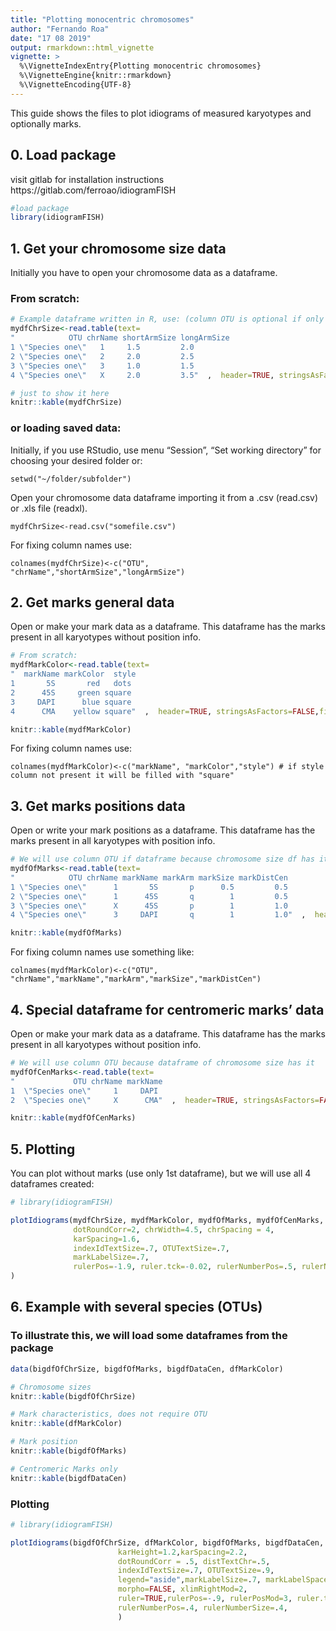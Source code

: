 ```yaml
---
title: "Plotting monocentric chromosomes"
author: "Fernando Roa"
date: "17 08 2019"
output: rmarkdown::html_vignette
vignette: >
  %\VignetteIndexEntry{Plotting monocentric chromosomes}
  %\VignetteEngine{knitr::rmarkdown}
  %\VignetteEncoding{UTF-8}
---
```


This guide shows the files to plot idiograms of measured karyotypes and optionally marks. 

## 0. Load package

visit gitlab for installation instructions https://gitlab.com/ferroao/idiogramFISH

```r

#load package
library(idiogramFISH) 
```

## 1. Get your chromosome size data

Initially you have to open your chromosome data as a dataframe. 

### From scratch:

```r
# Example dataframe written in R, use: (column OTU is optional if only 1 OTU)
mydfChrSize<-read.table(text=
"            OTU chrName shortArmSize longArmSize 
1 \"Species one\"   1     1.5         2.0  
2 \"Species one\"   2     2.0         2.5  
3 \"Species one\"   3     1.0         1.5
4 \"Species one\"   X     2.0         3.5"  ,  header=TRUE, stringsAsFactors=FALSE,fill=TRUE)

# just to show it here
knitr::kable(mydfChrSize) 
```

### or loading saved data:

Initially, if you use RStudio, use menu "Session", "Set working directory" for choosing your desired folder or:
```
setwd("~/folder/subfolder")
```

Open your chromosome data dataframe importing it from a .csv (read.csv) or .xls file (readxl). 
```
mydfChrSize<-read.csv("somefile.csv")
```

For fixing column names use:
```
colnames(mydfChrSize)<-c("OTU", "chrName","shortArmSize","longArmSize")
```

## 2. Get marks general data

Open or make your mark data as a dataframe. This dataframe has the marks present in all karyotypes without position info.

```r
# From scratch:
mydfMarkColor<-read.table(text=
"  markName markColor  style
1       5S       red   dots
2      45S     green square
3     DAPI      blue square
4      CMA    yellow square"  ,  header=TRUE, stringsAsFactors=FALSE,fill=TRUE)

knitr::kable(mydfMarkColor) 
```

For fixing column names use:
```
colnames(mydfMarkColor)<-c("markName", "markColor","style") # if style column not present it will be filled with "square"
```
## 3. Get marks positions data

Open or write your mark positions as a dataframe. This dataframe has the marks present in all karyotypes with position info.

```r
# We will use column OTU if dataframe because chromosome size df has it
mydfOfMarks<-read.table(text=
"            OTU chrName markName markArm markSize markDistCen
1 \"Species one\"      1       5S       p      0.5         0.5
2 \"Species one\"      1      45S       q        1         0.5
3 \"Species one\"      X      45S       p        1         1.0
4 \"Species one\"      3     DAPI       q        1         1.0"  ,  header=TRUE, stringsAsFactors=FALSE,fill=TRUE)

knitr::kable(mydfOfMarks) 
```

For fixing column names use something like:
```
colnames(mydfMarkColor)<-c("OTU", "chrName","markName","markArm","markSize","markDistCen") 
```

## 4. Special dataframe for centromeric marks' data

Open or make your mark data as a dataframe. This dataframe has the marks present in all karyotypes without position info.

```r
# We will use column OTU because dataframe of chromosome size has it
mydfOfCenMarks<-read.table(text=
"             OTU chrName markName
1  \"Species one\"     1     DAPI
2  \"Species one\"     X      CMA"  ,  header=TRUE, stringsAsFactors=FALSE,fill=TRUE)

knitr::kable(mydfOfCenMarks)
```

## 5. Plotting

You can plot without marks (use only 1st dataframe), but we will use all 4 dataframes created:

```r
# library(idiogramFISH)

plotIdiograms(mydfChrSize, mydfMarkColor, mydfOfMarks, mydfOfCenMarks,
              dotRoundCorr=2, chrWidth=4.5, chrSpacing = 4,
              karSpacing=1.6,
              indexIdTextSize=.7, OTUTextSize=.7,
              markLabelSize=.7, 
              rulerPos=-1.9, ruler.tck=-0.02, rulerNumberPos=.5, rulerNumberSize=.7
)
```


## 6. Example with several species (OTUs)

### To illustrate this, we will load some dataframes from the package

```r
data(bigdfOfChrSize, bigdfOfMarks, bigdfDataCen, dfMarkColor)

# Chromosome sizes
knitr::kable(bigdfOfChrSize)

# Mark characteristics, does not require OTU
knitr::kable(dfMarkColor)

# Mark position
knitr::kable(bigdfOfMarks)

# Centromeric Marks only
knitr::kable(bigdfDataCen)
```

### Plotting

```r
# library(idiogramFISH)

plotIdiograms(bigdfOfChrSize, dfMarkColor, bigdfOfMarks, bigdfDataCen,
                        karHeight=1.2,karSpacing=2.2,
                        dotRoundCorr = .5, distTextChr=.5,
                        indexIdTextSize=.7, OTUTextSize=.9,
                        legend="aside",markLabelSize=.7, markLabelSpacer=1,
                        morpho=FALSE, xlimRightMod=2,
                        ruler=TRUE,rulerPos=-.9, rulerPosMod=3, ruler.tck=-0.004, 
                        rulerNumberPos=.4, rulerNumberSize=.4,
                        )
```
